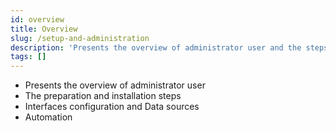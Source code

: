 ```yaml
---
id: overview
title: Overview
slug: /setup-and-administration
description: 'Presents the overview of administrator user and the steps to configure Visual KPI.'
tags: []
---
```


- Presents the overview of administrator user
- The preparation and installation steps
- Interfaces configuration and Data sources
- Automation
